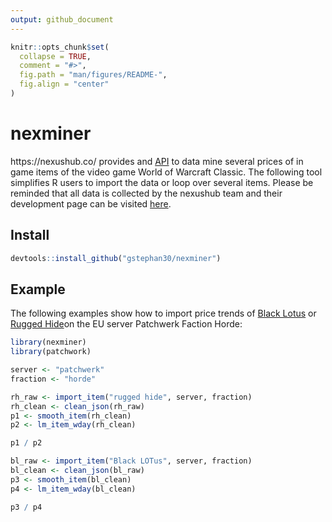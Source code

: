 ```yaml
---
output: github_document
---
```


<!-- README.md is generated from README.Rmd. Please edit that file -->

```r
knitr::opts_chunk$set(
  collapse = TRUE,
  comment = "#>",
  fig.path = "man/figures/README-", 
  fig.align = "center"
)
```

# nexminer

<!-- badges: start -->
<!-- badges: end -->

https://nexushub.co/ provides and [API](https://nexushub.co/developers/api/General/foo) to data mine several prices of in game items of the video game World of Warcraft Classic. The following tool simplifies R users to import the data or loop over several items. Please be reminded that all data is collected by the nexushub team and their development page can be visited [here](https://github.com/nexus-devs/wow-classic-items).

## Install

```r
devtools::install_github("gstephan30/nexminer")
```


## Example


The following examples show how to import price trends of [Black Lotus](https://classic.wowhead.com/item=13468) or [Rugged Hide](https://classic.wowhead.com/item=8171)on the EU server Patchwerk Faction Horde:

```r
library(nexminer)
library(patchwork)

server <- "patchwerk"
fraction <- "horde"

rh_raw <- import_item("rugged hide", server, fraction)
rh_clean <- clean_json(rh_raw)
p1 <- smooth_item(rh_clean)
p2 <- lm_item_wday(rh_clean)

p1 / p2
```


```r
bl_raw <- import_item("Black LOTus", server, fraction)
bl_clean <- clean_json(bl_raw)
p3 <- smooth_item(bl_clean)
p4 <- lm_item_wday(bl_clean)

p3 / p4
```

